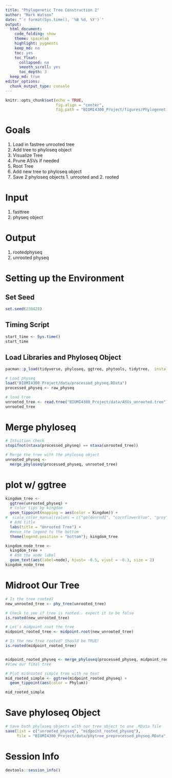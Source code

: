 ```yaml
---
title: "Phylogenetic Tree Construction 2"
author: "Mark Watson"
date: "`r format(Sys.time(), '%B %d, %Y')`"
output:
  html_document: 
    code_folding: show
    theme: spacelab
    highlight: pygments
    keep_md: no
    toc: yes
    toc_float:
      collapsed: no
      smooth_scroll: yes
      toc_depth: 3
  keep_md: true  
editor_options: 
  chunk_output_type: console
---
```



```r
knitr::opts_chunk$set(echo = TRUE,
                      fig.align = "center",
                      fig.path = "BIOMI4300_Project/figures/PhylogeneticTree/") # send any figure output to this folder 
```

# Goals
1. Load in fastree unrooted tree 
2. Add tree to phyloseq object
3. Visualize Tree
4. Prune ASVs if needed
5. Root Tree
6. Add new tree to phyloseq object
7. Save 2 phyloseq objects 1. unrooted and 2. rooted

# Input
1. fasttree
2. physeq object

# Output
1. rootedphyseq
2. unrooted physeq

# Setting up the Environment
## Set Seed
```r
set.seed(238428)
```

## Timing Script
```r
start_time <- Sys.time()
start_time

```

## Load Libraries and Phyloseq Object
```r
pacman::p_load(tidyverse, phyloseq, ggtree, phytools, tidytree,  install = FALSE)

# Load physeq 
load("BIOMI4300_Project/data/processed_physeq.RData")
processed_physeq <- raw_physeq

# load tree
unrooted_tree <- read.tree("BIOMI4300_Project/data/ASVs_unrooted.tree")
unrooted_tree
```

# Merge phyloseq
```r
# Intuition check 
stopifnot(ntaxa(processed_physeq) == ntaxa(unrooted_tree))

# Merge the tree with the phyloseq object 
unrooted_physeq <- 
  merge_phyloseq(processed_physeq, unrooted_tree)

```

# plot w/ ggtree
```r
kingdom_tree <- 
  ggtree(unrooted_physeq) + 
  # color tips by kingdom 
  geom_tippoint(mapping = aes(color = Kingdom)) + 
#  scale_color_manual(values = c("goldenrod1", "cornflowerblue", "grey")) +
  # Add title 
  labs(title = "Unrooted Tree") + 
  #move the legend to the bottom 
  theme(legend.position = "bottom"); kingdom_tree

kingdom_node_tree <- 
  kingdom_tree + 
  # Add the node label 
  geom_text(aes(label=node), hjust= -0.5, vjust = -0.3, size = 2)
kingdom_node_tree
```

# Midroot Our Tree
```r
# Is the tree rooted?
new_unrooted_tree <- phy_tree(unrooted_tree)

# Check to see if tree is rooted.. expect it to be false
is.rooted(new_unrooted_tree)

# Let's midpoint root the tree
midpoint_rooted_tree <- midpoint.root(new_unrooted_tree)

# Is the new tree rooted? Should be TRUE!
is.rooted(midpoint_rooted_tree)


midpoint_rooted_physeq <- merge_phyloseq(processed_physeq, midpoint_rooted_tree)
#View our final tree

# Plot midrooted simple tree with no text
mid_rooted_simple <- ggtree(midpoint_rooted_physeq) +
  geom_tippoint(aes(color = Phylum))  

mid_rooted_simple

```

# Save phyloseq Object
```r
# Save both phyloseq objects with our tree object to one .RData file 
save(list = c("unrooted_physeq", "midpoint_rooted_physeq"),
     file = "BIOMI4300_Project/data/phytree_preprocessed_physeq.RData")
```

# Session Info
```r
devtools::session_info()

```